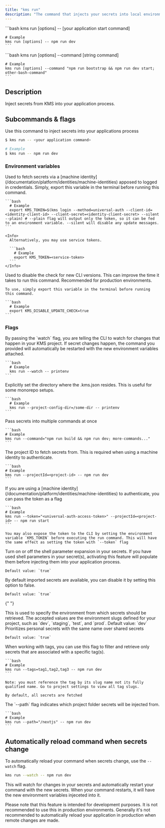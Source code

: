 ```yaml
---
title: "kms run"
description: "The command that injects your secrets into local environment"
---
```


<Tabs>
  <Tab title="Single command">
    ```bash
    kms run [options] -- [your application start command]

    # Example
    kms run [options] -- npm run dev
    ```

  </Tab>

  <Tab title="Chained commands">
    ```bash
    kms run [options] --command [string command]

    # Example
    kms run [options] --command "npm run bootstrap && npm run dev start; other-bash-command"
    ```

  </Tab>
</Tabs>

## Description

Inject secrets from KMS into your application process.

## Subcommands & flags

<Accordion title="kms run" defaultOpen="true">
  Use this command to inject secrets into your applications process

```bash
$ kms run -- <your application command>

# Example
$ kms run -- npm run dev
```

### Environment variables

  <Accordion title="KMS_TOKEN">
    Used to fetch secrets via a [machine identity](/documentation/platform/identities/machine-identities) apposed to logged in credentials. Simply, export this variable in the terminal before running this command.

    ```bash
      # Example
      export KMS_TOKEN=$(kms login --method=universal-auth --client-id=<identity-client-id> --client-secret=<identity-client-secret> --silent --plain) # --plain flag will output only the token, so it can be fed to an environment variable. --silent will disable any update messages.
    ```

    <Info>
      Alternatively, you may use service tokens.

      ```bash
        # Example
        export KMS_TOKEN=<service-token>
      ```
    </Info>
  </Accordion>

  <Accordion title="KMS_DISABLE_UPDATE_CHECK">
    Used to disable the check for new CLI versions. This can improve the time it takes to run this command. Recommended for production environments.
    
    To use, simply export this variable in the terminal before running this command.

    ```bash
      # Example
      export KMS_DISABLE_UPDATE_CHECK=true
    ```
  </Accordion>

### Flags

  <Accordion title="--watch">
    By passing the `watch` flag, you are telling the CLI to watch for changes that happen in your KMS project.
    If secret changes happen, the command you provided will automatically be restarted with the new environment variables attached.

    ```bash
      # Example
      kms run --watch -- printenv
    ```
  </Accordion>

  <Accordion title="--project-config-dir">
    Explicitly set the directory where the .kms.json resides. This is useful for some monorepo setups.

    ```bash
      # Example
      kms run --project-config-dir=/some-dir -- printenv
    ```
  </Accordion>

  <Accordion title="--command">
    Pass secrets into multiple commands at once

    ```bash
    # Example
    kms run --command="npm run build && npm run dev; more-commands..."
    ```

  </Accordion>

  <Accordion title="--projectId">
    The project ID to fetch secrets from. This is required when using a machine identity to authenticate.

    ```bash
    # Example
    kms run --projectId=<project-id> -- npm run dev
    ```

  </Accordion>

  <Accordion title="--token">
    If you are using a [machine identity](/documentation/platform/identities/machine-identities) to authenticate, you can pass the token as a flag

    ```bash
    # Example
    kms run --token="<universal-auth-access-token>" --projectId=<project-id> -- npm run start
    ```

    You may also expose the token to the CLI by setting the environment variable `KMS_TOKEN` before executing the run command. This will have the same effect as setting the token with `--token` flag

  </Accordion>

  <Accordion title="--expand">
    Turn on or off the shell parameter expansion in your secrets. If you have used shell parameters in your secret(s), activating this feature will populate them before injecting them into your application process.

    Default value: `true`

  </Accordion>

  <Accordion title="--include-imports">
    By default imported secrets are available, you can disable it by setting this option to false.

    Default value: `true`
  </Accordion>

{" "}

<Accordion title="--env">
  This is used to specify the environment from which secrets should be
  retrieved. The accepted values are the environment slugs defined for your
  project, such as `dev`, `staging`, `test`, and `prod`. Default value: `dev`
</Accordion>

  <Accordion title="--secret-overriding">
    Prioritizes personal secrets with the same name over shared secrets

    Default value: `true`

  </Accordion>

  <Accordion title="--tags">
    When working with tags, you can use this flag to filter and retrieve only secrets that are associated with a specific tag(s).

    ```bash
    # Example
    kms run --tags=tag1,tag2,tag3 -- npm run dev
    ```

    Note: you must reference the tag by its slug name not its fully qualified name. Go to project settings to view all tag slugs.

    By default, all secrets are fetched

  </Accordion>

  <Accordion title="--path">
    The `--path` flag indicates which project folder secrets will be injected from.

    ```bash
    # Example
    kms run --path="/nextjs" -- npm run dev
    ```

  </Accordion>

</Accordion>


## Automatically reload command when secrets change

To automatically reload your command when secrets change, use the `--watch` flag.

```bash
kms run --watch -- npm run dev
```

This will watch for changes in your secrets and automatically restart your command with the new secrets.
When your command restarts, it will have the new environment variables injeceted into it.

<Note>
  Please note that this feature is intended for development purposes. It is not recommended to use this in production environments. Generally it's not recommended to automatically reload your application in production when remote changes are made.
</Note>